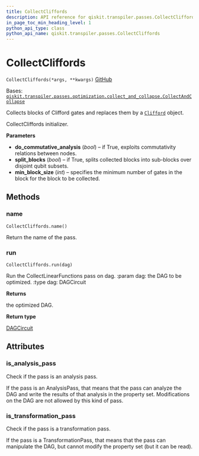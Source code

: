 ```yaml
---
title: CollectCliffords
description: API reference for qiskit.transpiler.passes.CollectCliffords
in_page_toc_min_heading_level: 1
python_api_type: class
python_api_name: qiskit.transpiler.passes.CollectCliffords
---
```


# CollectCliffords

<span id="qiskit.transpiler.passes.CollectCliffords" />

`CollectCliffords(*args, **kwargs)` [GitHub](https://github.com/qiskit/qiskit/tree/stable/0.23/qiskit/transpiler/passes/optimization/collect_cliffords.py "view source code")

Bases: [`qiskit.transpiler.passes.optimization.collect_and_collapse.CollectAndCollapse`](qiskit.transpiler.passes.CollectAndCollapse "qiskit.transpiler.passes.optimization.collect_and_collapse.CollectAndCollapse")

Collects blocks of Clifford gates and replaces them by a [`Clifford`](qiskit.quantum_info.Clifford "qiskit.quantum_info.Clifford") object.

CollectCliffords initializer.

**Parameters**

*   **do\_commutative\_analysis** (*bool*) – if True, exploits commutativity relations between nodes.
*   **split\_blocks** (*bool*) – if True, splits collected blocks into sub-blocks over disjoint qubit subsets.
*   **min\_block\_size** (*int*) – specifies the minimum number of gates in the block for the block to be collected.

## Methods

### name

<span id="qiskit.transpiler.passes.CollectCliffords.name" />

`CollectCliffords.name()`

Return the name of the pass.

### run

<span id="qiskit.transpiler.passes.CollectCliffords.run" />

`CollectCliffords.run(dag)`

Run the CollectLinearFunctions pass on dag. :param dag: the DAG to be optimized. :type dag: DAGCircuit

**Returns**

the optimized DAG.

**Return type**

[DAGCircuit](qiskit.dagcircuit.DAGCircuit "qiskit.dagcircuit.DAGCircuit")

## Attributes

<span id="qiskit.transpiler.passes.CollectCliffords.is_analysis_pass" />

### is\_analysis\_pass

Check if the pass is an analysis pass.

If the pass is an AnalysisPass, that means that the pass can analyze the DAG and write the results of that analysis in the property set. Modifications on the DAG are not allowed by this kind of pass.

<span id="qiskit.transpiler.passes.CollectCliffords.is_transformation_pass" />

### is\_transformation\_pass

Check if the pass is a transformation pass.

If the pass is a TransformationPass, that means that the pass can manipulate the DAG, but cannot modify the property set (but it can be read).

